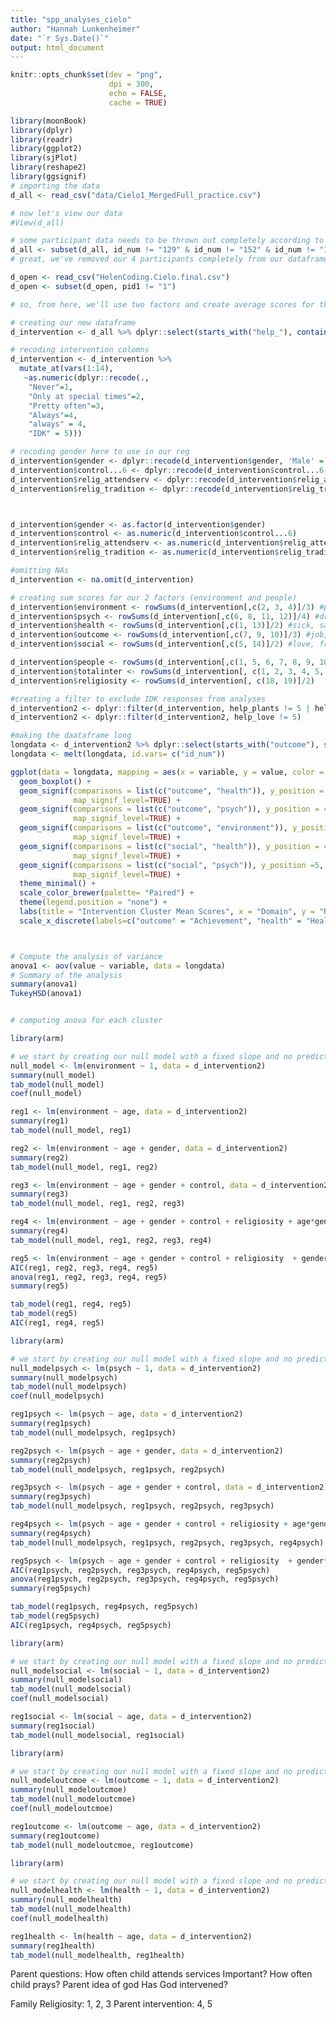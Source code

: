 ```yaml
---
title: "spp_analyses_cielo"
author: "Hannah Lunkenheimer"
date: "`r Sys.Date()`"
output: html_document
---
```

```r

knitr::opts_chunk$set(dev = "png",
                      dpi = 300,
                      echo = FALSE,
                      cache = TRUE)

library(moonBook)
library(dplyr)
library(readr)
library(ggplot2)
library(sjPlot)
library(reshape2)
library(ggsignif)
# importing the data
d_all <- read_csv("data/Cielo1_MergedFull_practice.csv")

# now let's view our data
#View(d_all)

# some participant data needs to be thrown out completely according to the red rows in our CSV file, so let's remove those participants completely here (ID 129, 152, 175, and 277)
d_all <- subset(d_all, id_num != "129" & id_num != "152" & id_num != "175" & id_num != "277")
# great, we've removed our 4 participants completely from our dataframe d_all and now have all of the participants we can use for analyses

d_open <- read_csv("HelenCoding.Cielo.final.csv")
d_open <- subset(d_open, pid1 != "1")

```

```r
# so, from here, we'll use two factors and create average scores for them

# creating our new dataframe
d_intervention <- d_all %>% dplyr::select(starts_with("help_"), contains(c("helop_friends", "age", "gender", "control...6", "relig_attendserv", "relig_tradition", "id_num")))

# recoding intervention colomns 
d_intervention <- d_intervention %>% 
  mutate_at(vars(1:14),
   ~as.numeric(dplyr::recode(.,
    "Never"=1,
    "Only at special times"=2,
    "Pretty often"=3,
    "Always"=4,
    "always" = 4,
    "IDK" = 5)))

# recoding gender here to use in our reg
d_intervention$gender <- dplyr::recode(d_intervention$gender, 'Male' = 1, 'Female'=2)
d_intervention$control...6 <- dplyr::recode(d_intervention$control...6, 'Really Disagree' = 6, 'Disagree'=5, 'Kind of Disagree' = 4, 'Kind of Agree' = 3, 'Agree' = 2, 'Really Agree' = 1)
d_intervention$relig_attendserv <- dplyr::recode(d_intervention$relig_attendserv, 'Never' = 1, 'Less than once a year'=2, 'A few times a year' = 3, 'A few times a month' = 4, 'A few times a week' = 5, 'Daily' = 6)
d_intervention$relig_tradition <- dplyr::recode(d_intervention$relig_tradition, 'Not at all important' = 1, 'Minimally important'=2, 'Moderately important' = 3, 'Very important' = 4)



d_intervention$gender <- as.factor(d_intervention$gender)
d_intervention$control <- as.numeric(d_intervention$control...6)
d_intervention$relig_attendserv <- as.numeric(d_intervention$relig_attendserv)
d_intervention$relig_tradition <- as.numeric(d_intervention$relig_tradition)

#omitting NAs
d_intervention <- na.omit(d_intervention)

# creating sum scores for our 2 factors (environment and people)
d_intervention$environment <- rowSums(d_intervention[,c(2, 3, 4)]/3) #plants, sun, seasons
d_intervention$psych <- rowSums(d_intervention[,c(6, 8, 11, 12)]/4) #dreams, happy, brave decisions
d_intervention$health <- rowSums(d_intervention[,c(1, 13)]/2) #sick, safe
d_intervention$outcome <- rowSums(d_intervention[,c(7, 9, 10)]/3) #job, sports, find
d_intervention$social <- rowSums(d_intervention[,c(5, 14)]/2) #love, friends

d_intervention$people <- rowSums(d_intervention[,c(1, 5, 6, 7, 8, 9, 10, 11, 12, 13, 14)]/11)
d_intervention$totalinter <- rowSums(d_intervention[, c(1, 2, 3, 4, 5, 6, 7, 8, 9, 10, 11, 12, 13, 14)]/14)
d_intervention$religiosity <- rowSums(d_intervention[, c(18, 19)]/2)

#creating a filter to exclude IDK responses from analyses
d_intervention2 <- dplyr::filter(d_intervention, help_plants != 5 | help_love != 5) 
d_intervention2 <- dplyr::filter(d_intervention2, help_love != 5) 


```

```r
#making the daataframe long
longdata <- d_intervention2 %>% dplyr::select(starts_with("outcome"), starts_with("health"), starts_with("psych"), starts_with("social"), starts_with("environment"), starts_with("id_num")) 
longdata <- melt(longdata, id.vars= c("id_num"))

ggplot(data = longdata, mapping = aes(x = variable, y = value, color = variable)) + 
  geom_boxplot() +
  geom_signif(comparisons = list(c("outcome", "health")), y_position = 4.00,
              map_signif_level=TRUE) +
  geom_signif(comparisons = list(c("outcome", "psych")), y_position = 4.25,
              map_signif_level=TRUE) +
  geom_signif(comparisons = list(c("outcome", "environment")), y_position = 4.5,
              map_signif_level=TRUE) +
  geom_signif(comparisons = list(c("social", "health")), y_position = 4.75,
              map_signif_level=TRUE) +
  geom_signif(comparisons = list(c("social", "psych")), y_position =5,
              map_signif_level=TRUE) +
  theme_minimal() +
  scale_color_brewer(palette= "Paired") +
  theme(legend.position = "none") +
  labs(title = "Intervention Cluster Mean Scores", x = "Domain", y = "Response") + 
  scale_x_discrete(labels=c("outcome" = "Achievement", "health" = "Health", "social" = "Social", "psych" = "Psychology", "environment" = "Nature"))



# Compute the analysis of variance
anova1 <- aov(value ~ variable, data = longdata)
# Summary of the analysis
summary(anova1)
TukeyHSD(anova1)


# computing anova for each cluster

```

```r
library(arm)

# we start by creating our null model with a fixed slope and no predictors
null_model <- lm(environment ~ 1, data = d_intervention2)
summary(null_model)
tab_model(null_model)
coef(null_model)

reg1 <- lm(environment ~ age, data = d_intervention2)
summary(reg1)
tab_model(null_model, reg1)

reg2 <- lm(environment ~ age + gender, data = d_intervention2)
summary(reg2)
tab_model(null_model, reg1, reg2)

reg3 <- lm(environment ~ age + gender + control, data = d_intervention2)
summary(reg3)
tab_model(null_model, reg1, reg2, reg3)

reg4 <- lm(environment ~ age + gender + control + religiosity + age*gender + age*control + gender*control + age*religiosity + gender*religiosity + control*religiosity, data = d_intervention2)
summary(reg4)
tab_model(null_model, reg1, reg2, reg3, reg4)

reg5 <- lm(environment ~ age + gender + control + religiosity  + gender*control, data = d_intervention2)
AIC(reg1, reg2, reg3, reg4, reg5)
anova(reg1, reg2, reg3, reg4, reg5)
summary(reg5)

tab_model(reg1, reg4, reg5)
tab_model(reg5)
AIC(reg1, reg4, reg5)

```

```r
library(arm)

# we start by creating our null model with a fixed slope and no predictors
null_modelpsych <- lm(psych ~ 1, data = d_intervention2)
summary(null_modelpsych)
tab_model(null_modelpsych)
coef(null_modelpsych)

reg1psych <- lm(psych ~ age, data = d_intervention2)
summary(reg1psych)
tab_model(null_modelpsych, reg1psych)

reg2psych <- lm(psych ~ age + gender, data = d_intervention2)
summary(reg2psych)
tab_model(null_modelpsych, reg1psych, reg2psych)

reg3psych <- lm(psych ~ age + gender + control, data = d_intervention2)
summary(reg3psych)
tab_model(null_modelpsych, reg1psych, reg2psych, reg3psych)

reg4psych <- lm(psych ~ age + gender + control + religiosity + age*gender + age*control + gender*control + age*religiosity + gender*religiosity + control*religiosity, data = d_intervention2)
summary(reg4psych)
tab_model(null_modelpsych, reg1psych, reg2psych, reg3psych, reg4psych)

reg5psych <- lm(psych ~ age + gender + control + religiosity  + gender*control, data = d_intervention2)
AIC(reg1psych, reg2psych, reg3psych, reg4psych, reg5psych)
anova(reg1psych, reg2psych, reg3psych, reg4psych, reg5psych)
summary(reg5psych)

tab_model(reg1psych, reg4psych, reg5psych)
tab_model(reg5psych)
AIC(reg1psych, reg4psych, reg5psych)

```

```r
library(arm)

# we start by creating our null model with a fixed slope and no predictors
null_modelsocial <- lm(social ~ 1, data = d_intervention2)
summary(null_modelsocial)
tab_model(null_modelsocial)
coef(null_modelsocial)

reg1social <- lm(social ~ age, data = d_intervention2)
summary(reg1social)
tab_model(null_modelsocial, reg1social)

```

```r
library(arm)

# we start by creating our null model with a fixed slope and no predictors
null_modeloutcmoe <- lm(outcome ~ 1, data = d_intervention2)
summary(null_modeloutcmoe)
tab_model(null_modeloutcmoe)
coef(null_modeloutcmoe)

reg1outcome <- lm(outcome ~ age, data = d_intervention2)
summary(reg1outcome)
tab_model(null_modeloutcmoe, reg1outcome)

```

```r
library(arm)

# we start by creating our null model with a fixed slope and no predictors
null_modelhealth <- lm(health ~ 1, data = d_intervention2)
summary(null_modelhealth)
tab_model(null_modelhealth)
coef(null_modelhealth)

reg1health <- lm(health ~ age, data = d_intervention2)
summary(reg1health)
tab_model(null_modelhealth, reg1health)

```

Parent questions: 
How often child attends services
Important?
How often child prays?
Parent idea of god
Has God intervened?

Family Religiosity:  1, 2, 3
Parent intervention: 4, 5

```r


```